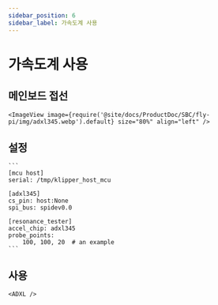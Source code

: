 ```yaml
---
sidebar_position: 6
sidebar_label: 가속도계 사용
---
```



# 가속도계 사용

## 메인보드 접선

    <ImageView image={require('@site/docs/ProductDoc/SBC/fly-pi/img/adxl345.webp').default} size="80%" align="left" />

## 설정

    ```
    [mcu host]
    serial: /tmp/klipper_host_mcu

    [adxl345]
    cs_pin: host:None
    spi_bus: spidev0.0

    [resonance_tester]
    accel_chip: adxl345
    probe_points:
        100, 100, 20  # an example
    ```

## 사용

    <ADXL />
